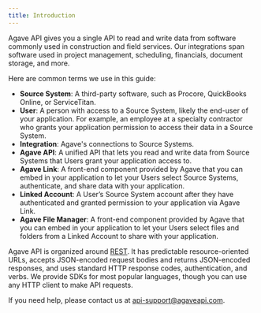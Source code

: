 ```yaml
---
title: Introduction
---
```



Agave API gives you a single API to read and write data from software commonly used in construction and field services. Our integrations span software used in project management, scheduling, financials, document storage, and more.

Here are common terms we use in this guide:

- **Source System**: A third-party software, such as Procore, QuickBooks Online, or ServiceTitan.
- **User**: A person with access to a Source System, likely the end-user of your application. For example, an employee at a specialty contractor who grants your application permission to access their data in a Source System.
- **Integration**: Agave's connections to Source Systems.
- **Agave API**: A unified API that lets you read and write data from Source Systems that Users grant your application access to.
- **Agave Link**: A front-end component provided by Agave that you can embed in your application to let your Users select Source Systems, authenticate, and share data with your application.
- **Linked Account**: A User’s Source System account after they have authenticated and granted permission to your application via Agave Link.
- **Agave File Manager**: A front-end component provided by Agave that you can embed in your application to let your Users select files and folders from a Linked Account to share with your application.

Agave API is organized around [REST](https://en.wikipedia.org/wiki/Representational_state_transfer). It has predictable resource-oriented URLs, accepts JSON-encoded request bodies and returns JSON-encoded responses, and uses standard HTTP response codes, authentication, and verbs. We provide SDKs for most popular languages, though you can use any HTTP client to make API requests.

If you need help, please contact us at api-support@agaveapi.com.

